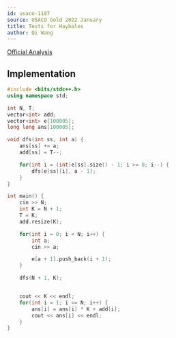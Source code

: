 ```yaml
---
id: usaco-1187
source: USACO Gold 2022 January
title: Tests for Haybales
author: Qi Wang
---
```


[Official Analysis](http://usaco.org/current/data/sol_prob3_gold_jan22.html)

## Implementation

<LanguageSection>
<CPPSection>

```cpp
#include <bits/stdc++.h>
using namespace std;

int N, T;
vector<int> add;
vector<int> e[100005];
long long ans[100005];

void dfs(int ss, int a) {
	ans[ss] += a;
	add[ss] = T--;

	for(int i = (int)e[ss].size() - 1; i >= 0; i--) {
		dfs(e[ss][i], a - 1);
	}
}

int main() {
	cin >> N;
	int K = N + 1;
	T = K;
	add.resize(K);

	for(int i = 0; i < N; i++) {
		int a;
		cin >> a;

		e[a + 1].push_back(i + 1);
	}

	dfs(N + 1, K);


	cout << K << endl;
	for(int i = 1; i <= N; i++) {
		ans[i] = ans[i] * K + add[i];
		cout << ans[i] << endl;
	}
}
```

</CPPSection>
</LanguageSection>
